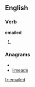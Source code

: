 ==English==

===Verb===
'''emailed'''

# {{past of|[[email]]}}

===Anagrams===
* {{alphagram|adeeilm}}
* [[limeade#English|limeade]]


[[fr:emailed]]